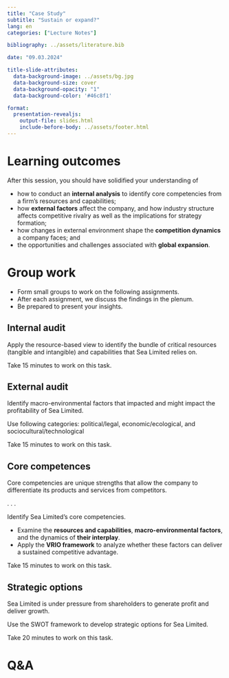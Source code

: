 ```yaml
---
title: "Case Study"
subtitle: "Sustain or expand?"
lang: en
categories: ["Lecture Notes"]

bibliography: ../assets/literature.bib

date: "09.03.2024"

title-slide-attributes:
  data-background-image: ../assets/bg.jpg
  data-background-size: cover
  data-background-opacity: "1"
  data-background-color: '#46c8f1'

format: 
  presentation-revealjs:
    output-file: slides.html
    include-before-body: ../assets/footer.html
---
```


# Learning outcomes

After this session, you should have solidified your understanding of

::: incremental
- how to conduct an **internal analysis** to identify core competencies from a firm's resources and capabilities;
- how **external factors** affect the company, and how industry structure affects competitive rivalry as well as the implications for strategy formation;
- how changes in external environment shape the **competition dynamics** a company faces; and
- the opportunities and challenges associated with **global expansion**.
:::

# Group work {.vertical-center background-color="#0333ff"}

:::html-hidden
- Form small groups to work on the following assignments.
- After each assignment, we discuss the findings in the plenum. 
- Be prepared to present your insights.
:::

## Internal audit

:::medium
Apply the resource-based view to identify the bundle of critical resources (tangible and intangible) and capabilities that Sea Limited relies on.
:::

:::smaller
Take 15 minutes to work on this task.
:::

## External audit

:::medium
Identify macro-environmental factors that impacted and might impact the profitability of Sea Limited. 
:::

Use following categories: political/legal, economic/ecological, and sociocultural/technological

:::smaller
Take 15 minutes to work on this task.
:::


## Core competences

Core competencies are unique strengths that allow the company to differentiate its products and services from competitors. 

. . .

:::medium
Identify Sea Limited's core competencies.
:::

:::incremental
- Examine the **resources and capabilities**, **macro-environmental factors**, and the dynamics of **their interplay**.
- Apply the **VRIO framework** to analyze whether these factors can deliver a sustained competitive advantage.
:::

:::fragment
:::smaller
Take 15 minutes to work on this task.
:::
:::

## Strategic options

Sea Limited is under pressure from shareholders to generate profit and deliver growth.

:::fragment

:::medium
Use the SWOT framework to develop strategic options for Sea Limited.
:::

:::smaller
Take 20 minutes to work on this task.
:::

:::

# Q&A {.html-hidden .unlisted .headline-only background-color="#0333ff" background-image="../assets/bg.jpg"}
